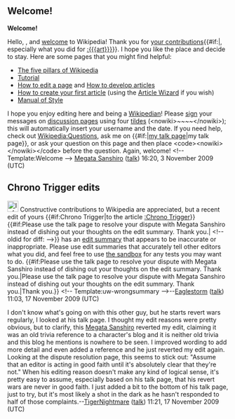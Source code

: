 <article id="24948187" title=User talk:TigerNightmare>
	<talkpage id="24948187" title="User talk:TigerNightmare">
== Welcome! ==
'''Welcome!'''

Hello, {{BASEPAGENAME}}, and [[Wikipedia:Introduction|welcome]] to Wikipedia! Thank you for [[Special:Contributions/{{BASEPAGENAME}}|your contributions]]{{#if:|, especially what you did for [[:{{{art}}}]]}}. I hope you like the place and decide to stay. Here are some pages that you might find helpful:
*[[Wikipedia:Five pillars|The five pillars of Wikipedia]]
*[[Wikipedia:Tutorial|Tutorial]]
*[[Wikipedia:How to edit a page|How to edit a page]] and [[Wikipedia:Article development|How to develop articles]]
*[[Wikipedia:Your first article|How to create your first article]] (using the [[Wikipedia:Article wizard2.0|Article Wizard]] if you wish)
*[[Wikipedia:Manual of Style|Manual of Style]]
I hope you enjoy editing here and being a [[Wikipedia:Wikipedians|Wikipedian]]! Please [[Wikipedia:Signatures|sign]] your messages on [[Wikipedia:talk page|discussion page]]s using four [[tilde]]s (&lt;nowiki&gt;~~~~&lt;/nowiki&gt;); this will automatically insert your username and the date. If you need help, check out [[Wikipedia:Questions]], ask me on {{#if:|[[user talk:{{{1}}}|my talk page]]|my talk page}}, or ask your question on this page and then place &lt;code&gt;&lt;nowiki&gt;{{helpme}}&lt;/nowiki&gt;&lt;/code&gt; before the question. Again, welcome! &lt;!-- Template:Welcome --&gt; [[User:Megata Sanshiro|Megata Sanshiro]] ([[User talk:Megata Sanshiro|talk]]) 16:20, 3 November 2009 (UTC)

== Chrono Trigger edits ==

[[Image:Information.svg|25px]] Constructive contributions to Wikipedia are appreciated, but a recent edit of yours {{#if:Chrono Trigger|to the article [[:Chrono Trigger]]}}{{#if:Please use the talk page to resolve your dispute with Megata Sanshiro instead of dishing out your thoughts on the edit summary. Thank you.| &lt;!-- oldid for diff: {{{2}}}--&gt;}} has an [[Wikipedia:Edit summaries|edit summary]] that appears to be inaccurate or inappropriate.  Please use edit summaries that accurately tell other editors what you did, and feel free to use [[Wikipedia:Sandbox|the sandbox]] for any tests you may want to do. {{#if:Please use the talk page to resolve your dispute with Megata Sanshiro instead of dishing out your thoughts on the edit summary. Thank you.|Please use the talk page to resolve your dispute with Megata Sanshiro instead of dishing out your thoughts on the edit summary. Thank you.|Thank you.}} &lt;!-- Template:uw-wrongsummary --&gt;--[[User:Eaglestorm|Eaglestorm]] ([[User talk:Eaglestorm|talk]]) 11:03, 17 November 2009 (UTC)

I don't know what's going on with this other guy, but he starts revert wars regularly, I looked at his talk page.  I thought my edit reasons were pretty obvious, but to clarify, this [[User:Megata_Sanshiro|Megata Sanshiro]] reverted my edit, claiming it was an old trivia reference to a character's blog and it is neither old trivia and this blog he mentions is nowhere to be seen.  I improved wording to add more detail and even added a reference and he just reverted my edit again.  Looking at the dispute resolution page, this seems to stick out: &quot;Assume that an editor is acting in good faith until it's absolutely clear that they're not.&quot;  When his editing reason doesn't make any kind of logical sense, it's pretty easy to assume, especially based on his talk page, that his revert wars are never in good faith.  I just added a bit to the bottom of his talk page, just to try, but it's most likely a shot in the dark as he hasn't responded to half of those complaints.--[[User:TigerNightmare|TigerNightmare]] ([[User talk:TigerNightmare#top|talk]]) 11:21, 17 November 2009 (UTC)
	</talkpage>
</article>